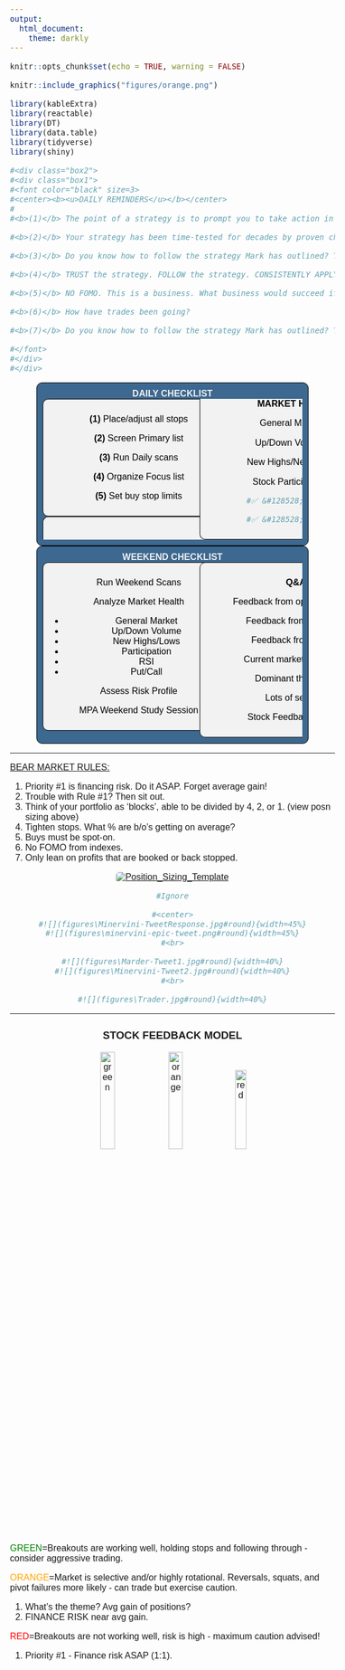 ---
output: 
  html_document:
    theme: darkly
---

<style type="text/css">
body{
  font-size: 12pt;
  font-family: Arial
}
.column{
  column-width: auto;
  column-count: 2;
  column-gap: 96px;
}
.box1 {
  height: 100%;
  width: auto;
  background-color: hsl(233, 5%, 95%);
  color: hsl(233, 9%, 95%);
  padding: 20px;
  border: solid 1px black;
  border-radius: 10px;
}
.box2 {
  height: auto;
  width: 100%;
  background-color: #3d688f;
  color: hsl(233, 9%, 95%);
  padding: 20px;
  border: solid 1px black;
  border-radius: 10px;
}
.box3 {
  height: auto;
  width: 80%;
  background-color: #3d688f;
  color: hsl(233, 9%, 95%);
  padding: 10px;
  border: solid 1px black;
  border-radius: 10px;
}
.box4 {
  height: 100%;
  width: 175%;
  background-color: hsl(233, 5%, 95%);
  color: hsl(233, 9%, 95%);
  padding: 10px;
  border: solid 1px black;
  border-radius: 10px;
}
img[src$="#round"] {
  margin: 0px;
  border-radius: 5px;
}
</style>


```{r setup, include=FALSE}
knitr::opts_chunk$set(echo = TRUE, warning = FALSE)
```

```{r STEM Model, echo=FALSE, out.width="11.5%", fig.cap="Stock Feedback", fig.align='right'}
knitr::include_graphics("figures/orange.png")
```

```{r Library, include = FALSE}
library(kableExtra)
library(reactable)
library(DT)
library(data.table)
library(tidyverse)
library(shiny)
```

```{r, echo=FALSE, include=FALSE}
#<div class="box2">
#<div class="box1">
#<font color="black" size=3>
#<center><b><u>DAILY REMINDERS</u></b></center>
#
#<b>(1)</b> The point of a strategy is to prompt you to take action in the market. Nothing else should be responsible for prompting you to take action. If you take action without first being prompted, either you don't believe in the strategy or you don't have the discipline to follow it. Which is it?

#<b>(2)</b> Your strategy has been time-tested for decades by proven champions in the market. You already have everything you need to succeed.

#<b>(3)</b> Do you know how to follow the strategy Mark has outlined? Then simply execute and interpret the feedback. If you stretch the rules, you can't trust the fidelity of your results. YOU MUST CONSISTENTLY APPLY THE DISCIPLINE.

#<b>(4)</b> TRUST the strategy. FOLLOW the strategy. CONSISTENTLY APPLY the strategy. It's the only reference point you have in the market. 

#<b>(5)</b> NO FOMO. This is a business. What business would succeed if the owner was giving into short-term desires/excitement instead of executing according to plan? Would you work for him/her?

#<b>(6)</b> How have trades been going?

#<b>(7)</b> Do you know how to follow the strategy Mark has outlined? Then simply execute and interpret the feedback. If you stretch the rules, you can't trust the fidelity of your results. YOU MUST CONSISTENTLY APPLY THE DISCIPLINE.

#</font>
#</div>
#</div>
```


<center>
<div class="box3">
<center><b>DAILY CHECKLIST</b></center>
<div class="column">
<div class="box4">
<font color="black" size=3>


<b>(1)</b> Place/adjust all stops

<b>(2)</b> Screen Primary list

<b>(3)</b> Run Daily scans

<b>(4)</b> Organize Focus list

<b>(5)</b> Set buy stop limits

</font>
</div>

<div class="box4">
<font color="black" size=3>

<b>MARKET HEALTH</b>
<br>

General Market ✅ 

Up/Down Volume &#128528;

New Highs/New Lows ✅

Stock Participation &#128528;

```{r, echo=FALSE, include=FALSE}
#✅ &#128528; &#10060;
```

```{r, echo=FALSE, include=FALSE}
#✅ &#128528; &#10060;
```
</font>
</div>
</div>
</div>

</center>


<center>
<div class="box3">
<center><b>WEEKEND CHECKLIST</b></center>
<div class="column">
<div class="box4">
<font color="black" size=3>


Run Weekend Scans

Analyze Market Health
<ul>
  <li> General Market </li>
  <li> Up/Down Volume </li>
  <li> New Highs/Lows </li>
  <li> Participation </li>
  <li> RSI </li>
  <li> Put/Call </li>
</ul>

Assess Risk Profile

MPA Weekend Study Session

</font>
</div>

<div class="box4">
<font color="black" size=3>

<b>Q&A</b>
<br>

Feedback from open positions?

Feedback from Buy List?

Feedback from stops?

Current market message?

Dominant theme(s)?

Lots of setups?

Stock Feedback model?


</font>
</div>
</div>
</div>

</center>

***

<u>BEAR MARKET RULES:</u>

(1) Priority #1 is financing risk. Do it ASAP. Forget average gain!
(2) Trouble with Rule #1? Then sit out.
(3) Think of your portfolio as 'blocks', able to be divided by 4, 2, or 1. (view posn sizing above)
(4) Tighten stops. What % are b/o's getting on average? 
(5) Buys must be spot-on.
(6) No FOMO from indexes.
(7) Only lean on profits that are booked or back stopped.

<center>

[![Position_Sizing_Template](figures/tutorials/position_sizing_template.png#round){.img-thumbnail}](figures/tutorials/position_sizing_template.png#round)


```{r, echo=FALSE, include=FALSE}
#Ignore

#<center>
#![](figures\Minervini-TweetResponse.jpg#round){width=45%}
#![](figures\minervini-epic-tweet.png#round){width=45%}
#<br>

#![](figures\Marder-Tweet1.jpg#round){width=40%}
#![](figures\Minervini-Tweet2.jpg#round){width=40%}
#<br>

#![](figures\Trader.jpg#round){width=40%}
```



***

### STOCK FEEDBACK MODEL

![green](figures/green.png){width=21%}![orange](figures/orange.png){width=21%}![red](figures/red.png){width=19%}
</center>
<br>

<font color="green">GREEN</font>=Breakouts are working well, holding stops and following through - consider aggressive trading.

<font color="orange">ORANGE</font>=Market is selective and/or highly rotational. Reversals, squats, and pivot failures more likely - can trade but exercise caution. 

(1) What's the theme? Avg gain of positions?
(2) FINANCE RISK near avg gain.

<font color="red">RED</font>=Breakouts are not working well, risk is high - maximum caution advised! 
<br>

(1) Priority #1 - Finance risk ASAP (1:1).
